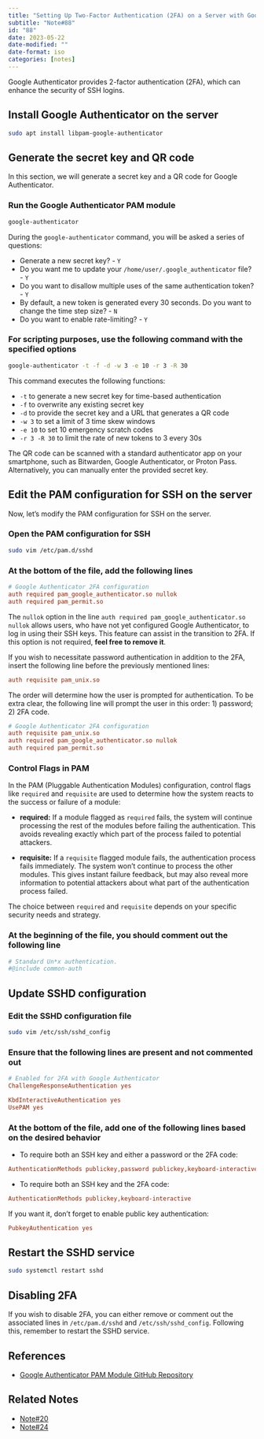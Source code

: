 ```yaml
---
title: "Setting Up Two-Factor Authentication (2FA) on a Server with Google Authenticator for SSH Logins"
subtitle: "Note#88"
id: "88"
date: 2023-05-22
date-modified: ""
date-format: iso
categories: [notes]
---
```

Google Authenticator provides 2-factor authentication (2FA), which can enhance the security of SSH logins.

## Install Google Authenticator on the server

```bash
sudo apt install libpam-google-authenticator
```

## Generate the secret key and QR code

In this section, we will generate a secret key and a QR code for Google Authenticator.

### Run the Google Authenticator PAM module

```bash
google-authenticator
```

During the `google-authenticator` command, you will be asked a series of questions:

* Generate a new secret key? - `Y`
* Do you want me to update your `/home/user/.google_authenticator` file? - `Y`
* Do you want to disallow multiple uses of the same authentication token? - `Y`
* By default, a new token is generated every 30 seconds. Do you want to change the time step size? - `N` 
* Do you want to enable rate-limiting? - `Y`

### For scripting purposes, use the following command with the specified options

```bash
google-authenticator -t -f -d -w 3 -e 10 -r 3 -R 30
```

This command executes the following functions:

* `-t` to generate a new secret key for time-based authentication
* `-f` to overwrite any existing secret key
* `-d` to provide the secret key and a URL that generates a QR code
* `-w 3` to set a limit of 3 time skew windows
* `-e 10` to set 10 emergency scratch codes
* `-r 3 -R 30` to limit the rate of new tokens to 3 every 30s

The QR code can be scanned with a standard authenticator app on your smartphone, such as Bitwarden, Google Authenticator, or Proton Pass. Alternatively, you can manually enter the provided secret key.

## Edit the PAM configuration for SSH on the server

Now, let's modify the PAM configuration for SSH on the server.

### Open the PAM configuration for SSH

```bash
sudo vim /etc/pam.d/sshd
```

### At the bottom of the file, add the following lines

```cfg
# Google Authenticator 2FA configuration
auth required pam_google_authenticator.so nullok
auth required pam_permit.so
```

The `nullok` option in the line `auth required pam_google_authenticator.so nullok` allows users, who have not yet configured Google Authenticator, to log in using their SSH keys. This feature can assist in the transition to 2FA. If this option is not required, **feel free to remove it**.

If you wish to necessitate password authentication in addition to the 2FA, insert the following line before the previously mentioned lines:

```cfg
auth requisite pam_unix.so
```

The order will determine how the user is prompted for authentication. To be extra clear, the following line will prompt the user in this order: 1) password; 2) 2FA code.

```cfg
# Google Authenticator 2FA configuration
auth requisite pam_unix.so
auth required pam_google_authenticator.so nullok
auth required pam_permit.so
```

### Control Flags in PAM

In the PAM (Pluggable Authentication Modules) configuration, control flags like `required` and `requisite` are used to determine how the system reacts to the success or failure of a module:

* **required:** If a module flagged as `required` fails, the system will continue processing the rest of the modules before failing the authentication. This avoids revealing exactly which part of the process failed to potential attackers.

* **requisite:** If a `requisite` flagged module fails, the authentication process fails immediately. The system won't continue to process the other modules. This gives instant failure feedback, but may also reveal more information to potential attackers about what part of the authentication process failed.

The choice between `required` and `requisite` depends on your specific security needs and strategy.

### At the beginning of the file, you should comment out the following line

```cfg
# Standard Un*x authentication.
#@include common-auth
```

## Update SSHD configuration

### Edit the SSHD configuration file

```bash
sudo vim /etc/ssh/sshd_config
```

### Ensure that the following lines are present and not commented out

```cfg
# Enabled for 2FA with Google Authenticator
ChallengeResponseAuthentication yes
```

```cfg
KbdInteractiveAuthentication yes
UsePAM yes
```

### At the bottom of the file, add one of the following lines based on the desired behavior

* To require both an SSH key and either a password or the 2FA code:

```cfg
AuthenticationMethods publickey,password publickey,keyboard-interactive
```

* To require both an SSH key and the 2FA code:

```cfg
AuthenticationMethods publickey,keyboard-interactive
```

If you want it, don't forget to enable public key authentication:

```cfg
PubkeyAuthentication yes
```

## Restart the SSHD service

```bash
sudo systemctl restart sshd
```

## Disabling 2FA

If you wish to disable 2FA, you can either remove or comment out the associated lines in `/etc/pam.d/sshd` and `/etc/ssh/sshd_config`. Following this, remember to restart the SSHD service.

## References

* [Google Authenticator PAM Module GitHub Repository](https://github.com/google/google-authenticator-libpam)

## Related Notes

* [Note#20](/notes/20)
* [Note#24](/notes/24)
